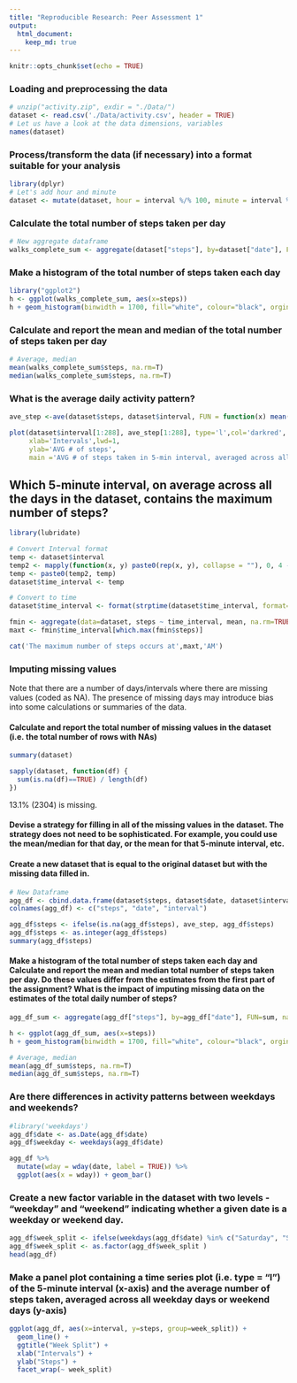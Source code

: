 ```yaml
---
title: "Reproducible Research: Peer Assessment 1"
output: 
  html_document:
    keep_md: true
---
```


```r
knitr::opts_chunk$set(echo = TRUE)
```
### Loading and preprocessing the data
```r
# unzip("activity.zip", exdir = "./Data/")
dataset <- read.csv('./Data/activity.csv', header = TRUE)
# Let us have a look at the data dimensions, variables 
names(dataset)
```
### Process/transform the data (if necessary) into a format suitable for your analysis
```r
library(dplyr)
# Let's add hour and minute
dataset <- mutate(dataset, hour = interval %/% 100, minute = interval %% 100)
```
### Calculate the total number of steps taken per day
```r
# New aggregate dataframe 
walks_complete_sum <- aggregate(dataset["steps"], by=dataset["date"], FUN=sum)
```
### Make a histogram of the total number of steps taken each day
```r
library("ggplot2")
h <- ggplot(walks_complete_sum, aes(x=steps))
h + geom_histogram(binwidth = 1700, fill="white", colour="black", orgin=35)
```
### Calculate and report the mean and median of the total number of steps taken per day
```r
# Average, median
mean(walks_complete_sum$steps, na.rm=T)
median(walks_complete_sum$steps, na.rm=T)
```
### What is the average daily activity pattern?
```r
ave_step <-ave(dataset$steps, dataset$interval, FUN = function(x) mean(x, na.rm=TRUE))

plot(dataset$interval[1:288], ave_step[1:288], type='l',col='darkred',
     xlab='Intervals',lwd=1,
     ylab='AVG # of steps',
     main ='AVG # of steps taken in 5-min interval, averaged across all days')
```

## Which 5-minute interval, on average across all the days in the dataset, contains the maximum number of steps?
```r
library(lubridate)

# Convert Interval format
temp <- dataset$interval
temp2 <- mapply(function(x, y) paste0(rep(x, y), collapse = ""), 0, 4 - nchar(temp))
temp <- paste0(temp2, temp)
dataset$time_interval <- temp

# Convert to time
dataset$time_interval <- format(strptime(dataset$time_interval, format="%H%M"), format = "%H:%M:%S")

fmin <- aggregate(data=dataset, steps ~ time_interval, mean, na.rm=TRUE)
maxt <- fmin$time_interval[which.max(fmin$steps)]

cat('The maximum number of steps occurs at',maxt,'AM')
```
### Imputing missing values
Note that there are a number of days/intervals where there are missing values (coded as \color{red}{\verb|NA|}NA). The presence of missing days may introduce bias into some calculations or summaries of the data.

#### Calculate and report the total number of missing values in the dataset (i.e. the total number of rows with \color{red}{\verb|NA|}NAs)
```r
summary(dataset)

sapply(dataset, function(df) {
  sum(is.na(df)==TRUE) / length(df)
})
```

13.1% (2304) is missing.

#### Devise a strategy for filling in all of the missing values in the dataset. The strategy does not need to be sophisticated. For example, you could use the mean/median for that day, or the mean for that 5-minute interval, etc.

#### Create a new dataset that is equal to the original dataset but with the missing data filled in.
```r
# New Dataframe 
agg_df <- cbind.data.frame(dataset$steps, dataset$date, dataset$interval)
colnames(agg_df) <- c("steps", "date", "interval") 

agg_df$steps <- ifelse(is.na(agg_df$steps), ave_step, agg_df$steps)
agg_df$steps <- as.integer(agg_df$steps)
summary(agg_df$steps)
```
#### Make a histogram of the total number of steps taken each day and Calculate and report the mean and median total number of steps taken per day. Do these values differ from the estimates from the first part of the assignment? What is the impact of imputing missing data on the estimates of the total daily number of steps?
```r
agg_df_sum <- aggregate(agg_df["steps"], by=agg_df["date"], FUN=sum, na.rm=T)

h <- ggplot(agg_df_sum, aes(x=steps))
h + geom_histogram(binwidth = 1700, fill="white", colour="black", orgin=35)
```
```r
# Average, median
mean(agg_df_sum$steps, na.rm=T)
median(agg_df_sum$steps, na.rm=T)
```
### Are there differences in activity patterns between weekdays and weekends?
```r
#library('weekdays')
agg_df$date <- as.Date(agg_df$date)
agg_df$weekday <- weekdays(agg_df$date)

agg_df %>%
  mutate(wday = wday(date, label = TRUE)) %>%
  ggplot(aes(x = wday)) + geom_bar()
```


### Create a new factor variable in the dataset with two levels - “weekday” and “weekend” indicating whether a given date is a weekday or weekend day.
```r
agg_df$week_split <- ifelse(weekdays(agg_df$date) %in% c("Saturday", "Sunday"), "Weekend", "Weekday")
agg_df$week_split <- as.factor(agg_df$week_split )
head(agg_df)
```
### Make a panel plot containing a time series plot (i.e. type = “l”) of the 5-minute interval (x-axis) and the average number of steps taken, averaged across all weekday days or weekend days (y-axis)
```r
ggplot(agg_df, aes(x=interval, y=steps, group=week_split)) +
  geom_line() +
  ggtitle("Week Split") +
  xlab("Intervals") + 
  ylab("Steps") +
  facet_wrap(~ week_split)
```